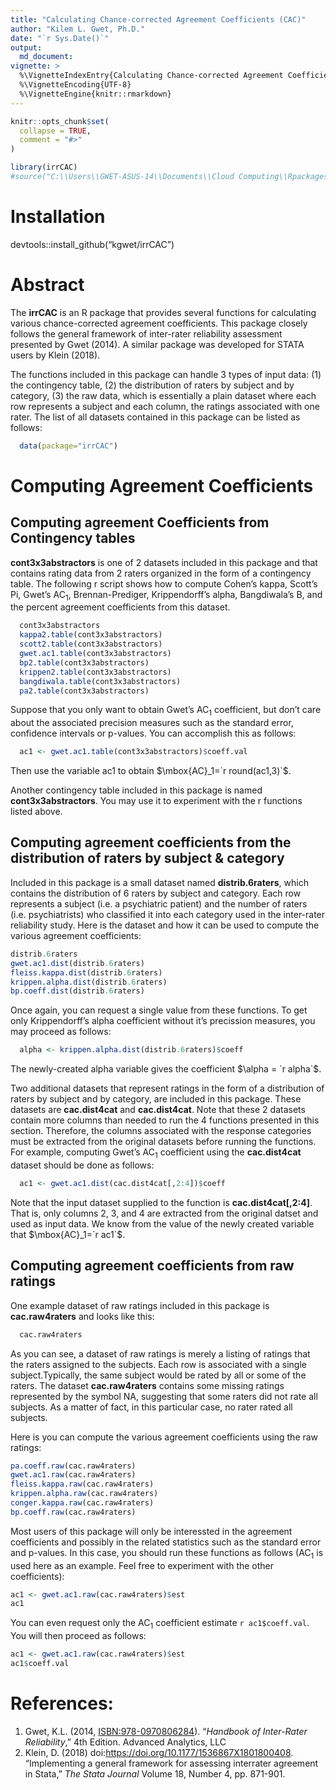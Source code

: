 ```yaml
---
title: "Calculating Chance-corrected Agreement Coefficients (CAC)"
author: "Kilem L. Gwet, Ph.D."
date: "`r Sys.Date()`"
output: 
  md_document:
vignette: >
  %\VignetteIndexEntry{Calculating Chance-corrected Agreement Coefficients (CAC)}
  %\VignetteEncoding{UTF-8}
  %\VignetteEngine{knitr::rmarkdown}
---
```


```r
knitr::opts_chunk$set(
  collapse = TRUE,
  comment = "#>"
)
```

```r
library(irrCAC)
#source("C:\\Users\\GWET-ASUS-14\\Documents\\Cloud Computing\\RpackagesWork\\irrCAC\\R\\agree.coeff2.r")
```
# Installation

devtools::install_github("kgwet/irrCAC")

# Abstract

The **irrCAC** is an R package that provides several functions for calculating various chance-corrected agreement coefficients. This package closely follows the general framework of inter-rater reliability assessment presented by Gwet (2014). A similar package was developed for STATA users by Klein (2018).


The functions included in this package can handle 3 types of input data: (1) the contingency table, (2) the distribution
of raters by subject and by category, (3) the raw data, which is essentially a plain dataset where each row represents 
a subject and each column, the ratings associated with one rater. The list of all datasets contained in this package can be listed as follows:

```r
  data(package="irrCAC")
```

# Computing Agreement Coefficients

##  Computing agreement Coefficients from Contingency tables

**cont3x3abstractors** is one of 2 datasets included in this package and that contains rating data from 2 raters organized in the form of a contingency table. The following r script shows how to compute Cohen's kappa, Scott's Pi, Gwet's $\mbox{AC}_1$, Brennan-Prediger, Krippendorff's alpha, Bangdiwala's B, and the percent agreement coefficients from this dataset.
```r
  cont3x3abstractors
  kappa2.table(cont3x3abstractors)
  scott2.table(cont3x3abstractors)
  gwet.ac1.table(cont3x3abstractors)
  bp2.table(cont3x3abstractors)
  krippen2.table(cont3x3abstractors)
  bangdiwala.table(cont3x3abstractors)
  pa2.table(cont3x3abstractors)
```
Suppose that you only want to obtain Gwet's $\mbox{AC}_1$ coefficient, but don't care about the associated precision measures such as the standard error, confidence intervals or p-values. You can accomplish this as follows:  
```r
  ac1 <- gwet.ac1.table(cont3x3abstractors)$coeff.val
```
Then use the variable ac1 to obtain $\mbox{AC}_1=`r round(ac1,3)`$.


Another contingency table included in this package is named **cont3x3abstractors**.  You may use it to experiment with the r functions listed above.


## Computing agreement coefficients from the distribution of raters by subject & category

Included in this package is a small dataset named **distrib.6raters**, which contains the distribution of 6 raters by subject and category. Each row represents a subject (i.e.  a psychiatric patient) and the number of raters (i.e. psychiatrists) who classified it into each category used in the inter-rater reliability study. Here is the dataset and how it can be used to compute the various agreement coefficients:
```r
distrib.6raters
gwet.ac1.dist(distrib.6raters)
fleiss.kappa.dist(distrib.6raters)
krippen.alpha.dist(distrib.6raters)
bp.coeff.dist(distrib.6raters)
```
Once again, you can request a single value from these functions. To get only Krippendorff's alpha coefficient without it's precission measures, you may proceed as follows:
```r
  alpha <- krippen.alpha.dist(distrib.6raters)$coeff
```
The newly-created alpha variable gives the coefficient $\alpha = `r alpha`$. 

Two additional datasets that represent ratings in the form of a distribution of raters by subject and by category, are included in this package. These datasets are **cac.dist4cat** and **cac.dist4cat**. Note that these 2 datasets contain more columns than needed to run the 4 functions presented in this section. Therefore, the columns associated with the response categories must be extracted from the original datasets before running the functions. For example, computing Gwet's $\mbox{AC}_1$ coefficient using the **cac.dist4cat** dataset should be done as follows:
```r
  ac1 <- gwet.ac1.dist(cac.dist4cat[,2:4])$coeff
``` 

Note that the input dataset supplied to the \emph{gwet.ac1.dist} function is **cac.dist4cat[,2:4]**. That is, only columns 2, 3, and 4 are extracted from the original datset and used as input data. We know from the value of the newly created variable \emph{ac1} that $\mbox{AC}_1=`r ac1`$.

## Computing agreement coefficients from raw ratings

One example dataset of raw ratings included in this package is **cac.raw4raters** and looks like this:
```r
  cac.raw4raters
```
As you can see, a dataset of raw ratings is merely a listing of ratings that the raters assigned to the subjects.  Each row is associated with a single subject.Typically, the same subject would be rated by all or some of the raters.  The dataset **cac.raw4raters** contains some missing ratings represented by the symbol NA, suggesting that some raters did not rate all subjects. As a matter of fact, in this particular case, no rater rated all subjects.  

Here is you can compute the various agreement coefficients using the raw ratings:
```r
pa.coeff.raw(cac.raw4raters)
gwet.ac1.raw(cac.raw4raters)
fleiss.kappa.raw(cac.raw4raters)
krippen.alpha.raw(cac.raw4raters)
conger.kappa.raw(cac.raw4raters)
bp.coeff.raw(cac.raw4raters)
```
Most users of this package will only be interessted in the agreement coefficients and possibly in the related statistics such as the standard error and p-values.  In this case, you should run these functions as follows ($\mbox{AC}_1$ is used here as an example. Feel free to experiment with the other coefficients):

```r
ac1 <- gwet.ac1.raw(cac.raw4raters)$est
ac1
```
You can even request only the $\mbox{AC}_1$ coefficient estimate `r ac1$coeff.val`.  You will then proceed as follows:
```r
ac1 <- gwet.ac1.raw(cac.raw4raters)$est
ac1$coeff.val
```




# References:
1. Gwet, K.L. (2014, [ISBN:978-0970806284](https://www.amazon.com/Handbook-Inter-Rater-Reliability-Definitive-Measuring/dp/0970806280/)). "*Handbook of Inter-Rater Reliability*," 4th Edition. Advanced Analytics, LLC
1. Klein, D. (2018) doi:<https://doi.org/10.1177/1536867X1801800408>. "Implementing a general framework for assessing interrater agreement in Stata," *The Stata Journal* Volume 18, Number 4, pp. 871-901.